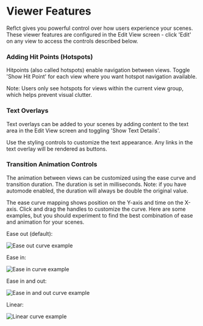# Viewer Features

Reflct gives you powerful control over how users experience your scenes. These viewer features are configured in the Edit View screen - click 'Edit' on any view to access the controls described below. 

### Adding Hit Points (Hotspots)

Hitpoints (also called hotspots) enable navigation between views. Toggle 'Show Hit Point' for each view where you want hotspot navigation available.

Note: Users only see hotspots for views within the current view group, which helps prevent visual clutter. 

### Text Overlays

Text overlays can be added to your scenes by adding content to the text area in the Edit View screen and toggling 'Show Text Details'.

Use the styling controls to customize the text appearance. Any links in the text overlay will be rendered as buttons. 

### Transition Animation Controls

The animation between views can be customized using the ease curve and transition duration. The duration is set in milliseconds. Note: if you have automode enabled, the duration will always be double the original value.

The ease curve mapping shows position on the Y-axis and time on the X-axis. Click and drag the handles to customize the curve. Here are some examples, but you should experiment to find the best combination of ease and animation for your scenes. 

Ease out (default):

<div style={{ margin: '1rem 0', textAlign: 'center' }}>
  <img src="/Ease Out.png" alt="Ease out curve example" style={{ maxWidth: '300px', width: '100%', height: 'auto', borderRadius: '8px', boxShadow: '0 2px 4px rgba(0, 0, 0, 0.1)' }} />
</div>

Ease in:

<div style={{ margin: '1rem 0', textAlign: 'center' }}>
  <img src="/Ease in.png" alt="Ease in curve example" style={{ maxWidth: '300px', width: '100%', height: 'auto', borderRadius: '8px', boxShadow: '0 2px 4px rgba(0, 0, 0, 0.1)' }} />
</div>

Ease in and out:

<div style={{ margin: '1rem 0', textAlign: 'center' }}>
  <img src="/ease in out.png" alt="Ease in and out curve example" style={{ maxWidth: '300px', width: '100%', height: 'auto', borderRadius: '8px', boxShadow: '0 2px 4px rgba(0, 0, 0, 0.1)' }} />
</div>

Linear:

<div style={{ margin: '1rem 0', textAlign: 'center' }}>
  <img src="/linear.png" alt="Linear curve example" style={{ maxWidth: '300px', width: '100%', height: 'auto', borderRadius: '8px', boxShadow: '0 2px 4px rgba(0, 0, 0, 0.1)' }} />
</div>
